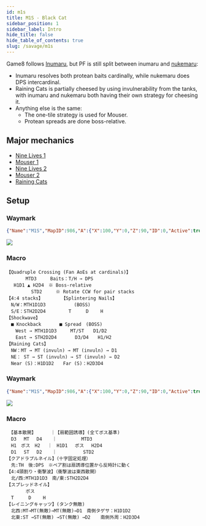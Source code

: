 ```yaml
---
id: m1s
title: M1S - Black Cat
sidebar_position: 1
sidebar_label: Intro
hide_title: false
hide_table_of_contents: true
slug: /savage/m1s
---
```



Game8 follows [Inumaru](https://www.youtube.com/watch?v=S1SBXo9tLfo), but PF is still split between inumaru and [nukemaru](https://www.youtube.com/watch?v=Txqnv1oBHG4):
- Inumaru resolves both protean baits cardinally, while nukemaru does DPS intercardinal.
- Raining Cats is partially cheesed by using invulnerability from the tanks, with inumaru and nukemaru both having their own strategy for cheesing it.
- Anything else is the same:
  - The one-tile strategy is used for Mouser.
  - Protean spreads are done boss-relative.


## Major mechanics
  - [Nine Lives 1](/savage/m1s/nine_lives_1)
  - [Mouser 1](/savage/m1s/mouser_1)
  - [Nine Lives 2](/savage/m1s/nine_lives_2)
  - [Mouser 2](/savage/m1s/mouser_2)
  - [Raining Cats](/savage/m1s/raining_cats)


## Setup

<Tabs>

<TabItem value="Elemental" label="Elemental" default>

### Waymark

```json
{"Name":"M1S","MapID":986,"A":{"X":100,"Y":0,"Z":90,"ID":0,"Active":true},"B":{"X":110,"Y":0,"Z":100,"ID":1,"Active":true},"C":{"X":100,"Y":0,"Z":110,"ID":2,"Active":true},"D":{"X":90,"Y":0,"Z":100,"ID":3,"Active":true},"One":{"X":110,"Y":0,"Z":95,"ID":4,"Active":true},"Two":{"X":110,"Y":0,"Z":105,"ID":5,"Active":true},"Three":{"X":90,"Y":0,"Z":105,"ID":6,"Active":true},"Four":{"X":90,"Y":0,"Z":95,"ID":7,"Active":true}}
```

<img src={markers_jp} />

### Macro

    【Quadruple Crossing (Fan AoEs at cardinals)】
    　　　  MTD3　　　Baits：T/H → DPS
    　 H1D1 ▲ H2D4　※ Boss-relative
    　　　    STD2　　　※ Rotate CCW for pair stacks
    【4:4 stacks】　　　　　【Splintering Nails】
    　N/W：MTH1D1D3 　　　 　　(BOSS)　　
    　S/E：STH2D2D4　　　　　T 　 　D　 　H
    【Shockwave】
    　■ Knockback　　　　■ Spread　(BOSS)
    　　West → MTH1D1D3　　　MT/ST　　D1/D2
    　　East → STH2D2D4　　　　D3/D4　　H1/H2
    【Raining Cats】
    　NW：MT → MT (invuln) → MT (invuln) → D1 
    　NE： ST → ST (invuln) → ST (invuln) → D2
    　Near (S)：H1D1D2　　Far (S)：H2D3D4


</TabItem>

<TabItem value="Mana" label="Mana">

### Waymark

```json
{"Name":"M1S","MapID":986,"A":{"X":100,"Y":0,"Z":90,"ID":0,"Active":true},"B":{"X":110,"Y":0,"Z":100,"ID":1,"Active":true},"C":{"X":100,"Y":0,"Z":110,"ID":2,"Active":true},"D":{"X":90,"Y":0,"Z":100,"ID":3,"Active":true},"One":{"X":110,"Y":0,"Z":95,"ID":4,"Active":true},"Two":{"X":110,"Y":0,"Z":105,"ID":5,"Active":true},"Three":{"X":90,"Y":0,"Z":105,"ID":6,"Active":true},"Four":{"X":90,"Y":0,"Z":95,"ID":7,"Active":true}}
```

<img src={markers_jp} />

### Macro

    　【基本散開】 　 　｜【扇範囲誘導】(全てボス基準)
    　D3 　MT 　D4 　 ｜ 　 　 　 MTD3
    　H1　ボス　H2 　｜　H1D1 　ボス 　H2D4
    　D1 　ST 　D2 　 ｜　 　 　 　STD2
    【クアドラプルネイル】（十字固定処理）
    　先:TH　後:DPS　※ペア割は扇誘導位置から反時計に動く
    【4:4頭割り・衝撃波】（衝撃波は東西散開）
    　北/西:MTH1D1D3　南/東:STH2D2D4
    【スプレッドネイル】
    　 　 　ボス
    　T 　 　D　 　H
    【レイニングキャッツ】(タンク無敵)
    　北西:MT→MT(無敵)→MT(無敵)→D1　南側タゲサ：H1D1D2
    　北東:ST →ST(無敵) →ST(無敵) →D2 　 南側外周：H2D3D4


</TabItem>

</Tabs>